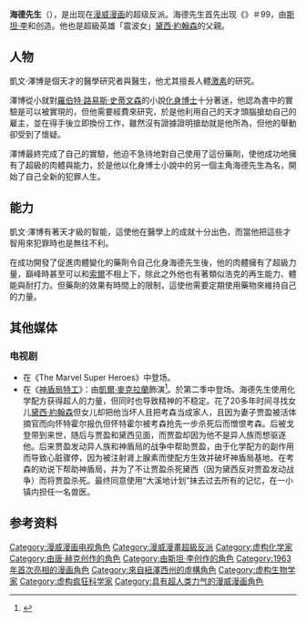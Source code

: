 {{Dablink|關於[[羅伯特·路易斯·史蒂文森|羅伯特·路易斯·史蒂文森]]小說中的人物，詳見「'''[[化身博士|化身博士]]'''」。}}
{{Infobox comics character| <!--Wikipedia:WikiProject Comics-->
image=
|caption=
|character_name=海德先生<br>Mister Hyde
|real_name=凯文·泽博<br>Dr. Calvin Zabo
|publisher=[[漫威漫画|漫威漫画]]
|debut=''{{link-en|神秘之旅|Journey into Mystery}}'' #99 (December 1963)
|creators=[[斯坦·李|斯坦·李]]<br>{{tsl|en|Don Heck|唐·赫克}}
|alliances={{le|邪恶大师团|Masters of Evil}}<br>{{le|致命軍團|Lethal Legion}}<br>{{le|雷霆特工隊 (漫威漫畫)|Thunderbolts (comics)|雷霆特工隊}}
|partners={{le|眼鏡蛇 (漫威漫畫)|Cobra (Marvel Comics)|眼鏡蛇}}<br/>{{link-en|滑稽演員 (漫威漫畫)|Jester (Marvel Comics)|滑稽演員}}<br/>[[蠍子人|蠍子人]]<br/>[[彈跳人巴作克|彈跳人巴作克]]
|aliases= 托尔
|powers='''作為澤博博士'''：<bR>辉煌的医学研究者<bR>天才级智力<bR>拥有生物化学的知识<bR>'''作為海德先生'''：<BR>超人的力量，耐力，耐久性和耐损伤
}}
'''海德先生'''（{{lang-en|Mister Hyde}}），是出现在[[漫威漫画|漫威漫画]]的超级反派。海德先生首先出现《{{link-en|神秘之旅|Journey into Mystery}}》＃99，由[[斯坦·李|斯坦·李]]和{{tsl|en|Don Heck|唐·赫克}}创造。他也是超級英雄「震波女」[[黛西·約翰森|黛西·約翰森]]的父親。

== 人物 ==
凱文·澤博是個天才的醫學研究者與醫生，他尤其擅長人體[[激素|激素]]的研究。

澤博從小就對[[羅伯特·路易斯·史蒂文森|羅伯特·路易斯·史蒂文森]]的小說[[化身博士|化身博士]]十分著迷，他認為書中的實驗是可以被實現的，但他需要經費來研究，於是他利用自己的天才頭腦搶劫自己的雇主，並在得手後立即換份工作，雖然沒有證據證明搶劫就是他所為，但他的舉動卻受到了懷疑。

澤博最終完成了自己的實驗，他迫不急待地對自己使用了這份藥劑，使他成功地擁有了超級的肉體與能力，於是他以化身博士小說中的另一個主角海德先生為名，開始了自己全新的犯罪人生。

== 能力 ==
凱文·澤博有著天才級的智能，這使他在醫學上的成就十分出色，而當他把這些才智用來犯罪時也是無往不利。

在成功開發了促進肉體變化的藥劑令自己化身海德先生後，他的肉體擁有了超級力量，巔峰時甚至可以和[[雷神索爾_(漫威漫畫)|索爾]]不相上下，除此之外他也有著類似浩克的再生能力、體能與耐打力。但藥劑的效果有時間上的限制，這使他需要定期使用藥物來維持自己的力量。

==其他媒体==
===电视剧===
*在《The Marvel Super Heroes》中登场。
*在《[[神盾局特工|神盾局特工]]》：由[[凱爾·麥克拉蘭|凱爾·麥克拉蘭]]飾演<ref>{{cite web|url=http://screencrush.com/agents-of-shield-season-2-glenn-talbot-adrian-pasdar-kyle-maclachlan-doctor-skye/|title=Marvel’s ‘Agents of S.H.I.E.L.D.’ Season 2: Glenn Talbot Returns, Plus...Kyle MacLachlan?|last=Fitzpatrick|first=Kevin|work=Screen Crush|date=August 7, 2014|accessdate=August 7, 2014|archiveurl=https://www.webcitation.org/6Rhia7h2T?url=http://screencrush.com/agents-of-shield-season-2-glenn-talbot-adrian-pasdar-kyle-maclachlan-doctor-skye/|archivedate=2014年8月9日|deadurl=no|df=}}</ref>。於第二季中登场。海德先生使用化学配方获得超人的力量，但同时也导致精神的不稳定。花了20多年时间寻找女儿[[黛西·約翰森|黛西·約翰森]]但女儿却把他当坏人且把考森当成家人，且因为妻子贾盈被活体摘官而向怀特霍尔报仇但怀特霍尔被考森抢先一步杀死后而憎恨考森。后被戈登带到来世，随后与贾盈和黛西见面，而贾盈却因为他不是异人族而想驱逐他。后来贾盈发动异人族和神盾局的战争中帮助贾盈，由于化学配方的副作用而导致心脏骤停，因为被注射肾上腺素而使配方生效并破坏神盾局基地。在考森的劝说下帮助神盾局，并为了不让贾盈杀死黛西（因为黛西反对贾盈发动战争）而将贾盈杀死。最终同意使用“大溪地计划”抹去过去所有的记忆，在一小镇内担任一名兽医。

==参考资料==
{{Reflist}}

{{美國隊長}}
{{夜魔俠}}
{{蜘蛛人登場角色}}
{{索爾 (漫威漫畫)}}

[[Category:漫威漫画电视角色|Category:漫威漫画电视角色]]
[[Category:漫威漫畫超級反派|Category:漫威漫畫超級反派]]
[[Category:虚构化学家|Category:虚构化学家]]
[[Category:由唐·赫克创作的角色|Category:由唐·赫克创作的角色]]
[[Category:由斯坦·李创作的角色|Category:由斯坦·李创作的角色]]
[[Category:1963年首次亮相的漫画角色|Category:1963年首次亮相的漫画角色]]
[[Category:來自紐澤西州的虛構角色|Category:來自紐澤西州的虛構角色]]
[[Category:虚构生物学家|Category:虚构生物学家]]
[[Category:虚构疯狂科学家|Category:虚构疯狂科学家]]
[[Category:具有超人类力气的漫威漫画角色|Category:具有超人类力气的漫威漫画角色]]